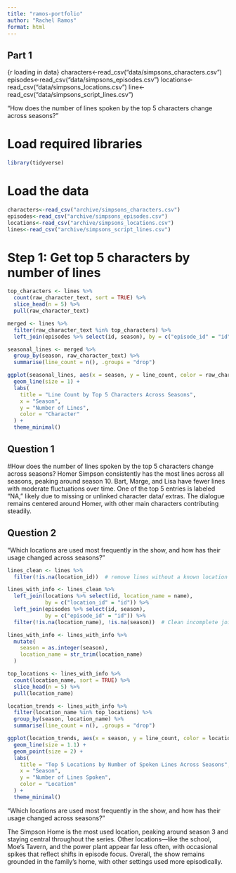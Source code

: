 ```yaml
---
title: "ramos-portfolio"
author: "Rachel Ramos"
format: html
---
```


## Part 1
{r loading in data}
characters<-read_csv("data/simpsons_characters.csv")
episodes<-read_csv("data/simpsons_episodes.csv")
locations<-read_csv("data/simpsons_locations.csv")
line<-read_csv("data/simpsons_script_lines.csv")




"How does the number of lines spoken by the top 5 characters change across seasons?"




# Load required libraries

```r
library(tidyverse)
```

# Load the data
```r
characters<-read_csv("archive/simpsons_characters.csv")
episodes<-read_csv("archive/simpsons_episodes.csv")
locations<-read_csv("archive/simpsons_locations.csv")
lines<-read_csv("archive/simpsons_script_lines.csv")

```


# Step 1: Get top 5 characters by number of lines
```r
top_characters <- lines %>%
  count(raw_character_text, sort = TRUE) %>%
  slice_head(n = 5) %>%
  pull(raw_character_text)
```


```r
merged <- lines %>%
  filter(raw_character_text %in% top_characters) %>%
  left_join(episodes %>% select(id, season), by = c("episode_id" = "id"))
```


```r
seasonal_lines <- merged %>%
  group_by(season, raw_character_text) %>%
  summarise(line_count = n(), .groups = "drop")
```

```r
ggplot(seasonal_lines, aes(x = season, y = line_count, color = raw_character_text)) +
  geom_line(size = 1) +
  labs(
    title = "Line Count by Top 5 Characters Across Seasons",
    x = "Season",
    y = "Number of Lines",
    color = "Character"
  ) +
  theme_minimal()
```


## Question 1
#How does the number of lines spoken by the top 5 characters change across seasons?
Homer Simpson consistently has the most lines across all seasons, peaking around season 10. Bart, Marge, and Lisa have fewer lines with moderate fluctuations over time. One of the top 5 entries is labeled "NA," likely due to missing or unlinked character data/ extras. The dialogue remains centered around Homer, with other main characters contributing steadily.



## Question 2 
"Which locations are used most frequently in the show, and how has their usage changed across seasons?"


```r
lines_clean <- lines %>%
  filter(!is.na(location_id))  # remove lines without a known location

```


```r
lines_with_info <- lines_clean %>%
  left_join(locations %>% select(id, location_name = name), 
            by = c("location_id" = "id")) %>%
  left_join(episodes %>% select(id, season), 
            by = c("episode_id" = "id")) %>%
  filter(!is.na(location_name), !is.na(season))  # Clean incomplete joins

```


```r
lines_with_info <- lines_with_info %>%
  mutate(
    season = as.integer(season),
    location_name = str_trim(location_name)
  )
```


```r
top_locations <- lines_with_info %>%
  count(location_name, sort = TRUE) %>%
  slice_head(n = 5) %>%
  pull(location_name)
```


```r
location_trends <- lines_with_info %>%
  filter(location_name %in% top_locations) %>%
  group_by(season, location_name) %>%
  summarise(line_count = n(), .groups = "drop")
```

```r
ggplot(location_trends, aes(x = season, y = line_count, color = location_name)) +
  geom_line(size = 1.1) +
  geom_point(size = 2) +
  labs(
    title = "Top 5 Locations by Number of Spoken Lines Across Seasons",
    x = "Season",
    y = "Number of Lines Spoken",
    color = "Location"
  ) +
  theme_minimal()
```

"Which locations are used most frequently in the show, and how has their usage changed across seasons?"

The Simpson Home is the most used location, peaking around season 3 and staying central throughout the series. Other locations—like the school, Moe’s Tavern, and the power plant appear far less often, with occasional spikes that reflect shifts in episode focus. Overall, the show remains grounded in the family’s home, with other settings used more episodically.





